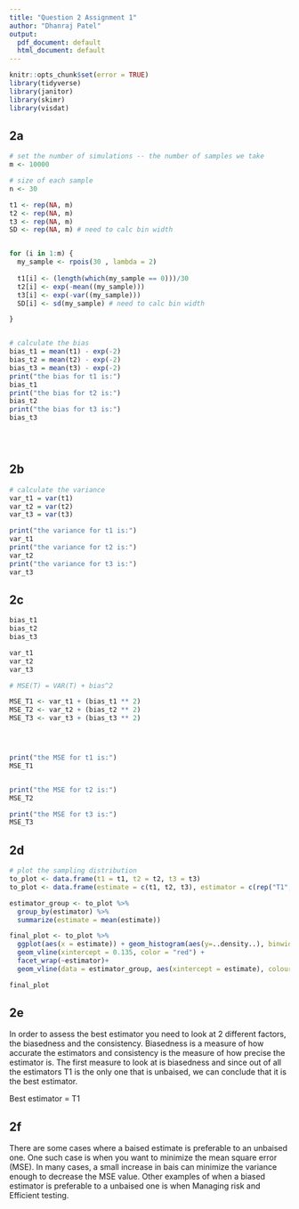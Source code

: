 ```yaml
---
title: "Question 2 Assignment 1"
author: "Dhanraj Patel"
output:
  pdf_document: default
  html_document: default
---
```



```r
knitr::opts_chunk$set(error = TRUE)
library(tidyverse)
library(janitor)
library(skimr)
library(visdat)
```

## 2a

```r

# set the number of simulations -- the number of samples we take
m <- 10000

# size of each sample
n <- 30

t1 <- rep(NA, m)
t2 <- rep(NA, m)
t3 <- rep(NA, m)
SD <- rep(NA, m) # need to calc bin width


for (i in 1:m) {
  my_sample <- rpois(30 , lambda = 2)
  
  t1[i] <- (length(which(my_sample == 0)))/30
  t2[i] <- exp(-mean((my_sample))) 
  t3[i] <- exp(-var((my_sample))) 
  SD[i] <- sd(my_sample) # need to calc bin width

}


# calculate the bias
bias_t1 = mean(t1) - exp(-2)
bias_t2 = mean(t2) - exp(-2)
bias_t3 = mean(t3) - exp(-2)
print("the bias for t1 is:")
bias_t1
print("the bias for t2 is:")
bias_t2
print("the bias for t3 is:")
bias_t3


  
```
## 2b
```r
# calculate the variance
var_t1 = var(t1)
var_t2 = var(t2)
var_t3 = var(t3)

print("the variance for t1 is:")
var_t1
print("the variance for t2 is:")
var_t2
print("the variance for t3 is:")
var_t3


```

## 2c
```r

bias_t1
bias_t2
bias_t3

var_t1 
var_t2 
var_t3 

# MSE(T) = VAR(T) + bias^2

MSE_T1 <- var_t1 + (bias_t1 ** 2)
MSE_T2 <- var_t2 + (bias_t2 ** 2)
MSE_T3 <- var_t3 + (bias_t3 ** 2)




print("the MSE for t1 is:")
MSE_T1


print("the MSE for t2 is:")
MSE_T2

print("the MSE for t3 is:")
MSE_T3

```


## 2d
```r
# plot the sampling distribution
to_plot <- data.frame(t1 = t1, t2 = t2, t3 = t3)
to_plot <- data.frame(estimate = c(t1, t2, t3), estimator = c(rep("T1", m), rep("T2", m), rep("T3", m)))

estimator_group <- to_plot %>% 
  group_by(estimator) %>% 
  summarize(estimate = mean(estimate)) 

final_plot <- to_plot %>% 
  ggplot(aes(x = estimate)) + geom_histogram(aes(y=..density..), binwidth = .22) +
  geom_vline(xintercept = 0.135, color = "red") +
  facet_wrap(~estimator)+
  geom_vline(data = estimator_group, aes(xintercept = estimate), colour = "blue", linetype = "dotted")

final_plot
```





## 2e

In order to assess the best estimator you need to look at 2 different factors, 
the biasedness and the consistency.
Biasedness is a measure of how accurate the estimators and 
consistency is the measure of how precise the estimator is.
The first measure to look at is biasedness and since 
out of all the estimators T1 is the only one that is unbaised, 
we can conclude that it is the best estimator.


Best estimator = T1

## 2f
There are some cases where a baised estimate is preferable to an unbaised one.
One such case is when you want to minimize the mean square error (MSE). In
many cases, a small increase in bais can minimize the variance enough to 
decrease the MSE value. Other examples of when a biased estimator is preferable
to a unbaised one is when Managing risk and Efficient testing.

